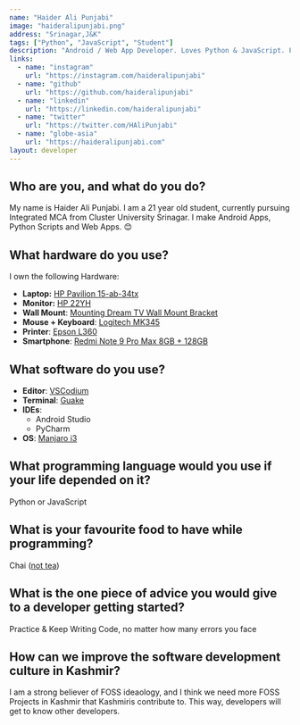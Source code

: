```yaml
---
name: "Haider Ali Punjabi"
image: "haideralipunjabi.png"
address: "Srinagar,J&K"
tags: ["Python", "JavaScript", "Student"]
description: "Android / Web App Developer. Loves Python & JavaScript. Pursuing Integrated MCA."
links:
  - name: "instagram"
    url: "https://instagram.com/haideralipunjabi"
  - name: "github"
    url: "https://github.com/haideralipunjabi"
  - name: "linkedin"
    url: "https://linkedin.com/haideralipunjabi"
  - name: "twitter"
    url: "https://twitter.com/HAliPunjabi"
  - name: "globe-asia"
    url: "https://haideralipunjabi.com"
layout: developer
---
```


## Who are you, and what do you do?

My name is Haider Ali Punjabi. I am a 21 year old student, currently pursuing Integrated MCA from Cluster University Srinagar.
I make Android Apps, Python Scripts and Web Apps. 😊

## What hardware do you use?

I own the following Hardware:

- **Laptop:** [HP Pavilion 15-ab-34tx](https://www.amazon.in/HP-15-AB034TX-15-6-inch-i7-5500U-Graphics/dp/B00XHUA65E)
- **Monitor:** [HP 22YH](https://www.amazon.in/HP-22YH-Display-Monitor-21-5-inches/dp/B07BP9YKX7/ref=sr_1_6?keywords=HP+monitor+22yh&qid=1561375943&s=computers&sr=1-6)
- **Wall Mount**: [Mounting Dream TV Wall Mount Bracket](https://www.amazon.in/gp/product/B07G82YZQN/ref=ppx_yo_dt_b_asin_title_o02_s00?ie=UTF8&psc=1)
- **Mouse + Keyboard**: [Logitech MK345](https://www.amazon.in/gp/product/B00PFFCMV0/ref=ppx_yo_dt_b_asin_title_o08_s00?ie=UTF8&psc=1)
- **Printer**: [Epson L360](https://www.epson.co.in/For-Home/Printers/EcoTank-Printers/EcoTank-L360-Multifunction-InkTank-Printer/p/C11CE55501)
- **Smartphone**: [Redmi Note 9 Pro Max 8GB + 128GB](https://www.mi.com/in/redmi-note-9-pro-max/)

## What software do you use?

- **Editor**: [VSCodium](https://vscodium.com/)
- **Terminal**: [Guake](http://guake-project.org/)
- **IDEs**:
  - Android Studio
  - PyCharm
- **OS**: [Manjaro i3](https://manjaro.org/downloads/community/i3/)

## What programming language would you use if your life depended on it?

Python or JavaScript

## What is your favourite food to have while programming?

Chai ([not tea](https://tea101.teabox.com/chai-or-tea/#:~:text=In%20very%20broad%20and%20simple,by%20the%20addition%20of%20spices.))

## What is the one piece of advice you would give to a developer getting started?

Practice & Keep Writing Code, no matter how many errors you face

## How can we improve the software development culture in Kashmir?

I am a strong believer of FOSS ideaology, and I think we need more FOSS Projects in Kashmir that Kashmiris contribute to. This way, developers will get to know other developers. 